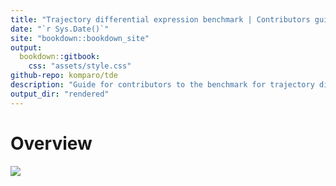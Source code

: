 ```yaml
--- 
title: "Trajectory differential expression benchmark | Contributors guide"
date: "`r Sys.Date()`"
site: "bookdown::bookdown_site"
output:
  bookdown::gitbook: 
    css: "assets/style.css"
github-repo: komparo/tde
description: "Guide for contributors to the benchmark for trajectory differential expression methods"
output_dir: "rendered"
---
```


# Overview

![](figures/logo.png)